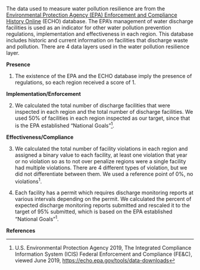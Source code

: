 The data used to measure water pollution resilience are from the [Environmental Protection Agency (EPA) Enforcement and Compliance History Online](https://echo.epa.gov/tools/data-downloads) (ECHO) database. The EPA’s management of water discharge facilities is used as an indicator for other water pollution prevention regulations, implementation and effectiveness in each region. This database includes historic and current information on facilities that discharge waste and pollution. There are 4 data layers used in the water pollution resilience layer.

**Presence** 

1. The existence of the EPA and the ECHO database imply the presence of regulations, so each region received a score of 1.

**Implementation/Enforcement **

2. We calculated the total number of discharge facilities that were inspected in each region and the total number of discharge facilities. We used 50% of facilities in each region inspected as our target, since that is the EPA established “National Goals”^[U.S. Environmental Protection Agency 2019, The Integrated Compliance Information System (ICIS) Federal Enforcement and Compliance (FE&C), viewed June 2019, <https://echo.epa.gov/tools/data-downloads>].

**Effectiveness/Compliance**

3. We calculated the total number of facility violations in each region and assigned a binary value to each facility, at least one violation that year or no violation so as to not over penalize regions were a single facility had multiple violations. There are 4 different types of violation, but we did not differentiate between them. We used a reference point of 0%, no violations^1^.

4. Each facility has a permit which requires discharge monitoring reports at various intervals depending on the permit. We calculated the percent of expected discharge monitoring reports submitted and rescaled it to the target of 95% submitted, which is based on the EPA established “National Goals"^1^.

**References**

